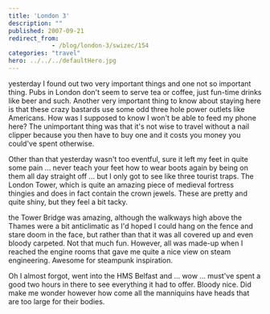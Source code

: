 ```yaml
---
title: 'London 3'
description: ""
published: 2007-09-21
redirect_from: 
            - /blog/london-3/swizec/154
categories: "travel"
hero: ../../../defaultHero.jpg
---
```


yesterday I found out two very important things and one not so important thing. Pubs in London don't seem to serve tea or coffee, just fun-time drinks like beer and such. Another very important thing to know about staying here is that these crazy bastards use some odd three hole power outlets like Americans. How was I supposed to know I won't be able to feed my phone here? The unimportant thing was that it's not wise to travel without a nail clipper because you then have to buy one and it costs you money you could've spent otherwise.

Other than that yesterday wasn't too eventful, sure it left my feet in quite some pain ... never teach your feet how to wear boots again by being on them all day straight off ... but I only got to see like three tourist traps. The London Tower, which is quite an amazing piece of medieval fortress thingies and does in fact contain the crown jewels. These are pretty and quite shiny, but they feel a bit tacky.

the Tower Bridge was amazing, although the walkways high above the Thames were a bit anticlimatic as I'd hoped I could hang on the fence and stare doom in the face, but rather than that it was all covered up and even bloody carpeted. Not that much fun. However, all was made-up when I reached the engine rooms that gave me quite a nice view on steam engineering. Awesome for steampunk inspiration.

Oh I almost forgot, went into the HMS Belfast and ... wow ... must've spent a good two hours in there to see everything it had to offer. Bloody nice. Did make me wonder however how come all the manniquins have heads that are too large for their bodies.
